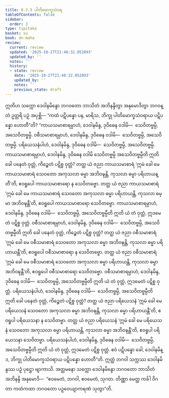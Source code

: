 ```yaml
---
title: 8.2.3 ပါတိမောက္ခသံဝရ
tableOfContents: false
sidebar:
  order: 3
type: tipitaka
basket: su
book: dn-maha
review:
  current: review
  updated: '2025-10-27T21:48:32.052893'
  updated_by: ''
  notes: ''
  history:
  - state: review
    date: '2025-10-27T21:48:32.052893'
    updated_by: ''
    notes: ''
    previous_state: draft
---
```



<ReviewStatus review={frontmatter.review} showDetails={true} />

<HypothesisAnnotation frontmatter={frontmatter} />

<DynamicBreadcrumb />

<Division number="364" book="dn-maha" e="ch" v="7" p="223">

<Paragraph number="889" book="dn-maha">
ဣတိဟ သက္ကော ဒေဝါနမိန္ဒော ဘဂဝတော ဘာသိတံ အဘိနန္ဒိတွာ အနုမောဒိတွာ ဘဂဝန္တံ ဥတ္တရိ ပဉှံ အပုစ္ဆိ—
</Paragraph>

<Paragraph number="890" book="dn-maha">
“ကထံ ပဋိပန္နော ပန, မာရိသ, ဘိက္ခု ပါတိမောက္ခသံဝရာယ ပဋိပန္နော ဟောတီ”တိ? “ကာယသမာစာရမ္ပာဟံ, ဒေဝါနမိန္ဒ, ဒုဝိဓေန ဝဒါမိ—  သေဝိတဗ္ဗမ္ပိ, အသေဝိတဗ္ဗမ္ပိ. ဝစီသမာစာရမ္ပာဟံ, ဒေဝါနမိန္ဒ, ဒုဝိဓေန ဝဒါမိ—  သေဝိတဗ္ဗမ္ပိ, အသေဝိတဗ္ဗမ္ပိ. ပရိယေသနံပါဟံ, ဒေဝါနမိန္ဒ, ဒုဝိဓေန ဝဒါမိ—  သေဝိတဗ္ဗမ္ပိ, အသေဝိတဗ္ဗမ္ပိ.
</Paragraph>

<Paragraph number="891" book="dn-maha">
ကာယသမာစာရမ္ပာဟံ, ဒေဝါနမိန္ဒ, ဒုဝိဓေန ဝဒါမိ သေဝိတဗ္ဗမ္ပိ အသေဝိတဗ္ဗမ္ပီတိ ဣတိ ခေါ ပနေတံ ဝုတ္တံ, ကိဉ္စေတံ ပဋိစ္စ ဝုတ္တံ? တတ္ထ ယံ ဇညာ ကာယသမာစာရံ ‘ဣမံ ခေါ မေ ကာယသမာစာရံ သေဝတော အကုသလာ ဓမ္မာ အဘိဝဍ္ဎန္တိ, ကုသလာ ဓမ္မာ ပရိဟာယန္တီ’တိ, ဧဝရူပေါ ကာယသမာစာရော န သေဝိတဗ္ဗော. တတ္ထ ယံ ဇညာ ကာယသမာစာရံ ‘ဣမံ ခေါ မေ ကာယသမာစာရံ သေဝတော အကုသလာ ဓမ္မာ ပရိဟာယန္တိ, ကုသလာ ဓမ္မာ အဘိဝဍ္ဎန္တီ’တိ, ဧဝရူပေါ ကာယသမာစာရော သေဝိတဗ္ဗော. ကာယသမာစာရမ္ပာဟံ, ဒေဝါနမိန္ဒ, ဒုဝိဓေန ဝဒါမိ—  သေဝိတဗ္ဗမ္ပိ, အသေဝိတဗ္ဗမ္ပီတိ ဣတိ ယံ တံ ဝုတ္တံ, ဣဒမေတံ ပဋိစ္စ ဝုတ္တံ.
</Paragraph>

<Paragraph number="892" book="dn-maha">
ဝစီသမာစာရမ္ပာဟံ, ဒေဝါနမိန္ဒ, ဒုဝိဓေန ဝဒါမိ—  သေဝိတဗ္ဗမ္ပိ, အသေဝိတဗ္ဗမ္ပီတိ ဣတိ ခေါ ပနေတံ ဝုတ္တံ, ကိဉ္စေတံ ပဋိစ္စ ဝုတ္တံ? တတ္ထ ယံ ဇညာ ဝစီသမာစာရံ ‘ဣမံ ခေါ မေ ဝစီသမာစာရံ သေဝတော အကုသလာ ဓမ္မာ အဘိဝဍ္ဎန္တိ, ကုသလာ ဓမ္မာ ပရိဟာယန္တီ’တိ, ဧဝရူပေါ ဝစီသမာစာရော န သေဝိတဗ္ဗော. တတ္ထ ယံ ဇညာ ဝစီသမာစာရံ ‘ဣမံ ခေါ မေ ဝစီသမာစာရံ သေဝတော အကုသလာ ဓမ္မာ ပရိဟာယန္တိ, ကုသလာ ဓမ္မာ အဘိဝဍ္ဎန္တီ’တိ, ဧဝရူပေါ ဝစီသမာစာရော သေဝိတဗ္ဗော. ဝစီသမာစာရမ္ပာဟံ, ဒေဝါနမိန္ဒ, ဒုဝိဓေန ဝဒါမိ—  သေဝိတဗ္ဗမ္ပိ, အသေဝိတဗ္ဗမ္ပီတိ ဣတိ ယံ တံ ဝုတ္တံ, ဣဒမေတံ ပဋိစ္စ ဝုတ္တံ.
</Paragraph>

<Paragraph number="893" book="dn-maha">
ပရိယေသနံပါဟံ, ဒေဝါနမိန္ဒ, ဒုဝိဓေန ဝဒါမိ—  သေဝိတဗ္ဗမ္ပိ, အသေဝိတဗ္ဗမ္ပီတိ ဣတိ ခေါ ပနေတံ ဝုတ္တံ, ကိဉ္စေတံ ပဋိစ္စ ဝုတ္တံ? တတ္ထ ယံ ဇညာ ပရိယေသနံ ‘ဣမံ ခေါ မေ ပရိယေသနံ သေဝတော အကုသလာ ဓမ္မာ အဘိဝဍ္ဎန္တိ, ကုသလာ ဓမ္မာ ပရိဟာယန္တီ’တိ, ဧဝရူပါ ပရိယေသနာ န သေဝိတဗ္ဗာ. တတ္ထ ယံ ဇညာ ပရိယေသနံ ‘ဣမံ ခေါ မေ ပရိယေသနံ သေဝတော အကုသလာ ဓမ္မာ ပရိဟာယန္တိ, ကုသလာ ဓမ္မာ အဘိဝဍ္ဎန္တီ’တိ, ဧဝရူပါ ပရိယေသနာ သေဝိတဗ္ဗာ. ပရိယေသနံပါဟံ, ဒေဝါနမိန္ဒ, ဒုဝိဓေန ဝဒါမိ—  သေဝိတဗ္ဗမ္ပိ, အသေဝိတဗ္ဗမ္ပီတိ ဣတိ ယံ တံ ဝုတ္တံ, ဣဒမေတံ ပဋိစ္စ ဝုတ္တံ.
</Paragraph>

<Paragraph number="894" book="dn-maha">
ဧဝံ ပဋိပန္နော ခေါ, ဒေဝါနမိန္ဒ, ဘိက္ခု ပါတိမောက္ခသံဝရာယ ပဋိပန္နော ဟောတီ”တိ. ဣတ္ထံ ဘဂဝါ သက္ကဿ ဒေဝါနမိန္ဒဿ ပဉှံ ပုဋ္ဌော ဗျာကာသိ. အတ္တမနော သက္ကော ဒေဝါနမိန္ဒော ဘဂဝတော ဘာသိတံ အဘိနန္ဒိ အနုမောဒိ—  “ဧဝမေတံ, ဘဂဝါ, ဧဝမေတံ, သုဂတ. တိဏ္ဏာ မေတ္ထ ကင်္ခါ ဝိဂတာ ကထံကထာ ဘဂဝတော ပဉှဝေယျာကရဏံ သုတွာ”တိ.
</Paragraph>
</Division>